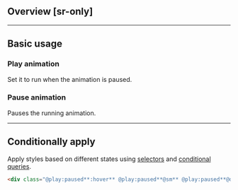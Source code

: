 ## Overview [sr-only]
<Overview/>

---

## Basic usage
### Play animation
Set it to run when the animation is paused.
<Basic className="@play:running" />

### Pause animation
Pauses the running animation.
<Basic className="@play:paused" />

---

## Conditionally apply
Apply styles based on different states using [selectors](/docs/state-selectors) and [conditional queries](/docs/conditional-queries).
```html
<div class="@play:paused**:hover** @play:paused**@sm** @play:paused**@dark** @play:paused**@print**">…</div>
```

